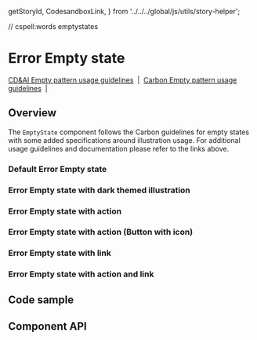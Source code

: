   getStoryId,
  CodesandboxLink,
} from '../../../global/js/utils/story-helper';

// cspell:words emptystates

# Error Empty state

[CD&AI Empty pattern usage guidelines](https://pages.github.ibm.com/cdai-design/pal/patterns/empty-state/usage/)
&nbsp;|&nbsp;
[Carbon Empty pattern usage guidelines](https://www.carbondesignsystem.com/patterns/empty-states-pattern/)
&nbsp;|&nbsp;

## Overview

The `EmptyState` component follows the Carbon guidelines for empty states with
some added specifications around illustration usage. For additional usage
guidelines and documentation please refer to the links above.

### Default Error Empty state

<Canvas>
  <Story id={getStoryId(ErrorEmptyState.displayName, 'default')} />
</Canvas>

### Error Empty state with dark themed illustration

<Canvas>
  <Story
    id={getStoryId(ErrorEmptyState.displayName, 'with-dark-mode-illustration')}
  />
</Canvas>

### Error Empty state with action

<Canvas>
  <Story id={getStoryId(ErrorEmptyState.displayName, 'with-action')} />
</Canvas>

### Error Empty state with action (Button with icon)

<Canvas>
  <Story
    id={getStoryId(ErrorEmptyState.displayName, 'with-action-icon-button')}
  />
</Canvas>

### Error Empty state with link

<Canvas>
  <Story id={getStoryId(ErrorEmptyState.displayName, 'with-link')} />
</Canvas>

### Error Empty state with action and link

<Canvas>
  <Story id={getStoryId(ErrorEmptyState.displayName, 'with-action-and-link')} />
</Canvas>

## Code sample

<CodesandboxLink exampleDirectory="EmptyStates" />

## Component API

<ArgsTable />
